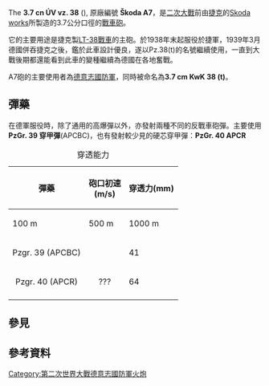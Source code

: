
{{Infobox Weapon
|is_artillery=yes
|caption=
|name=3.7cm ÚV vz. 38 (Škoda A7)
|image=
|type=[[戰車砲|戰車砲]]
|origin={{flag|Czechoslovakia}}
|era=[[第二次世界大戰|第二次世界大戰]]
|platform=[[Panzer_38(t)|Panzer 38(t)]]
|target=Vehicles and personnel
|date=
|prod_date=
|service=1938 到 1945
|used_by={{flag|Czechoslovakia}}<br />{{flag|Nazi Germany}}<br />{{flag|Hungary|1940}}<br />{{flag|Iran|1925}}<br />{{flag|Romania}}
|wars=[[第二次世界大戰|第二次世界大戰]]
|spec_type=Tank gun
|caliber={{convert|37.2|mm|in|abbr=on}}
|part_length={{convert|1.769|m|ftin|abbr=on|sigfig=1}} L/47.8 
|carriage=[[LT-38戰車|LT-38戰車]]
|weight=
|cartridge=APCBC, APCR, HE
|ammo=
|ammo_wt=
|velocity={{convert|762|m/s|ft/s|abbr=on}}
|range={{convert|1500|m|yd|abbr=on}}
|rate=
|number=
|crew=2
}}

The '''3.7 cn ÚV vz. 38''' ({{lang-cs|útočná vozba}}), 原廠編號 '''Škoda A7'''，是[[二次大戰|二次大戰]]前由[[捷克|捷克]]的[[斯柯达公司|Skoda works]]所製造的3.7公分口徑的[[戰車砲|戰車砲]]。

它的主要用途是捷克製[[LT-38戰車|LT-38戰車]]的主砲。於1938年末起服役於捷軍，1939年3月德國併吞捷克之後，鑑於此車設計優良，遂以Pz.38(t)的名號繼續使用，一直到大戰後期都還能看到此車的變種繼續為德國在各地奮戰。

A7砲的主要使用者為[[德意志國防軍|德意志國防軍]]，同時被命名為'''3.7 cm KwK 38 (t)'''。

==彈藥==

在德軍服役時，除了通用的高爆彈以外，亦發射兩種不同的反戰車砲彈。主要使用'''PzGr. 39 穿甲彈'''(APCBC)，也有發射較少見的硬芯穿甲彈：'''PzGr. 40 APCR'''

{|class="wikitable" style="text-align:right; width: 50%"
|+穿透能力
! rowspan=2|彈藥||rowspan=2|砲口初速<br>(m/s)||colspan=11|穿透力(mm)
|-
! 100 m
! 500 m
! 1000 m
! 1500 m
! 2000 m
|-
|style="text-align:center"| Pzgr. 39 (APCBC)
|style="text-align:center"| {{convert|762|m/s|abbr=on}}
| 41
| 35
| 29
| 24
| 無效射擊
|-
|style="text-align:center"| Pzgr. 40 (APCR)
|style="text-align:center"| ???
| 64
| 34
| 無效射擊
| 無效射擊
| 無效射擊
|-
|}


==參見==

==參考資料==
<references />

{{WWIIGermanGuns}}
[[Category:第二次世界大戰德意志國防軍火炮|Category:第二次世界大戰德意志國防軍火炮]]